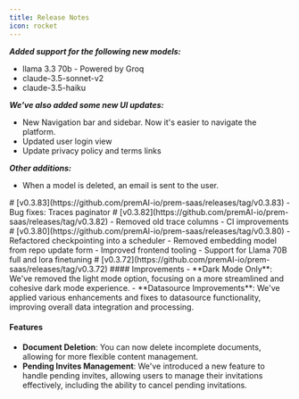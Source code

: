 ```yaml
---
title: Release Notes
icon: rocket
---
```


<Update label="December 19, 2024" description="v0.3.87">

***Added support for the following new models:***
- llama 3.3 70b - Powered by Groq
- claude-3.5-sonnet-v2 
- claude-3.5-haiku 

***We've also added some new UI updates:***
- New Navigation bar and sidebar. Now it's easier to navigate the platform.
- Updated user login view 
- Update privacy policy and terms links 

***Other additions:***
- When a model is deleted, an email is sent to the user.

</Update>
<Update label="November 26, 2024" description="v0.3.83">
# [v0.3.83](https://github.com/premAI-io/prem-saas/releases/tag/v0.3.83)
- Bug fixes: Traces paginator
</Update>
<Update label="November 26, 2024" description="v0.3.82">
# [v0.3.82](https://github.com/premAI-io/prem-saas/releases/tag/v0.3.82)
- Removed old trace columns
- CI improvements
</Update>
<Update label="November 26, 2024" description="v0.3.80">
# [v0.3.80](https://github.com/premAI-io/prem-saas/releases/tag/v0.3.80)
- Refactored checkpointing into a scheduler
- Removed embedding model from repo update form
- Improved frontend tooling 
- Support for Llama 70B full and lora finetuning

</Update>
<Update label="October 22, 2024" description="v0.3.72">
# [v0.3.72](https://github.com/premAI-io/prem-saas/releases/tag/v0.3.72)
#### Improvements
- **Dark Mode Only**: We've removed the light mode option, focusing on a more streamlined and cohesive dark mode experience.
- **Datasource Improvements**: We've applied various enhancements and fixes to datasource functionality, improving overall data integration and processing.

#### Features
- **Document Deletion**: You can now delete incomplete documents, allowing for more flexible content management.
- **Pending Invites Management**: We've introduced a new feature to handle pending invites, allowing users to manage their invitations effectively, including the ability to cancel pending invitations.
</Update>

